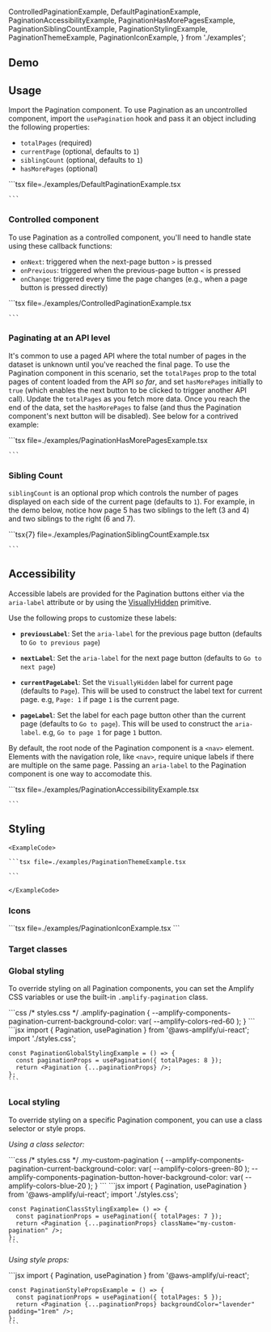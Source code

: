   ControlledPaginationExample,
  DefaultPaginationExample,
  PaginationAccessibilityExample,
  PaginationHasMorePagesExample,
  PaginationSiblingCountExample,
  PaginationStylingExample,
  PaginationThemeExample,
  PaginationIconExample,
} from './examples';

## Demo

<PaginationDemo />

## Usage

Import the Pagination component. To use Pagination as an uncontrolled component, import the `usePagination` hook and pass it an object including the following properties:

- `totalPages` (required)
- `currentPage` (optional, defaults to `1`)
- `siblingCount` (optional, defaults to `1`)
- `hasMorePages` (optional)

<Example>
  <DefaultPaginationExample />
  <ExampleCode>
    ```tsx file=./examples/DefaultPaginationExample.tsx

    ```

  </ExampleCode>
</Example>

### Controlled component

To use Pagination as a controlled component, you'll need to handle state using these callback functions:

- `onNext`: triggered when the next-page button `>` is pressed
- `onPrevious`: triggered when the previous-page button `<` is pressed
- `onChange`: triggered every time the page changes (e.g., when a page button is pressed directly)

<Example>
  <ControlledPaginationExample />
  <ExampleCode>
    ```tsx file=./examples/ControlledPaginationExample.tsx

    ```

  </ExampleCode>
</Example>

### Paginating at an API level

It's common to use a paged API where the total number of pages in the dataset is unknown until you've reached the final page. To use the Pagination component in this scenario, set the `totalPages` prop to the total pages of content loaded from the API _so far_, and set `hasMorePages` initially to `true` (which enables the next button to be clicked to trigger another API call). Update the `totalPages` as you fetch more data. Once you reach the end of the data, set the `hasMorePages` to false (and thus the Pagination component's next button will be disabled). See below for a contrived example:

<Example>
  <PaginationHasMorePagesExample />
  <ExampleCode>
    ```tsx file=./examples/PaginationHasMorePagesExample.tsx

    ```

  </ExampleCode>
</Example>

### Sibling Count

`siblingCount` is an optional prop which controls the number of pages displayed on each side of the current page (defaults to `1`). For example, in the demo below, notice how page 5 has two siblings to the left (3 and 4) and two siblings to the right (6 and 7).

<Example>
  <PaginationSiblingCountExample />
  <ExampleCode>
    ```tsx{7} file=./examples/PaginationSiblingCountExample.tsx

    ```

  </ExampleCode>
</Example>

## Accessibility

Accessible labels are provided for the Pagination buttons either via the `aria-label` attribute or by using the [VisuallyHidden](/react/components/visuallyhidden) primitive.

Use the following props to customize these labels:

- **`previousLabel`**: Set the `aria-label` for the previous page button (defaults to `Go to previous page`)

- **`nextLabel`**: Set the `aria-label` for the next page button (defaults to `Go to next page`)

- **`currentPageLabel`**: Set the `VisuallyHidden` label for current page (defaults to `Page`). This will be used to construct the label text for current page. e.g, `Page: 1` if page `1` is the current page.

- **`pageLabel`**: Set the label for each page button other than the current page (defaults to `Go to page`). This will be used to construct the `aria-label`. e.g, `Go to page 1` for page `1` button.

By default, the root node of the Pagination component is a `<nav>` element. Elements with the navigation role, like `<nav>`, <Link href="https://www.w3.org/WAI/ARIA/apg/practices/landmark-regions/#aria_lh_step3" isExternal>require unique labels if there are multiple on the same page</Link>. Passing an `aria-label` to the Pagination component is one way to accomodate this.

<Example>
  <PaginationAccessibilityExample />
  <ExampleCode>
    ```tsx file=./examples/PaginationAccessibilityExample.tsx

    ```

  </ExampleCode>
</Example>

## Styling

<ThemeExample component="Pagination">
  <Example>
    <PaginationThemeExample />
    
    <ExampleCode>

    ```tsx file=./examples/PaginationThemeExample.tsx

    ```

    </ExampleCode>
  </Example>
</ThemeExample>

### Icons

<Example>
  <PaginationIconExample />
  
  <ExampleCode>
  ```tsx file=./examples/PaginationIconExample.tsx
  ```
  </ExampleCode>
</Example>

### Target classes

<ComponentStyleDisplay componentName="Pagination" />

### Global styling

To override styling on all Pagination components, you can set the Amplify CSS variables or use the built-in `.amplify-pagination` class.

<Example>
  <PaginationStylingExample className="pagination-global-styling" totalPages={8} />
  <ExampleCode>
    ```css
    /* styles.css */
    .amplify-pagination {
      --amplify-components-pagination-current-background-color: var(
        --amplify-colors-red-60
      );
    }
    ```
  </ExampleCode>
  <ExampleCode>
    ```jsx
    import { Pagination, usePagination } from '@aws-amplify/ui-react';
    import './styles.css';

    const PaginationGlobalStylingExample = () => {
      const paginationProps = usePagination({ totalPages: 8 });
      return <Pagination {...paginationProps} />;
    };
    ```

  </ExampleCode>
</Example>

### Local styling

To override styling on a specific Pagination component, you can use a class selector or style props.

_Using a class selector:_

<Example>
  <PaginationStylingExample className="my-custom-pagination" totalPages={7} />
  <ExampleCode>
    ```css
    /* styles.css */
    .my-custom-pagination {
      --amplify-components-pagination-current-background-color: var(
        --amplify-colors-green-80
      );
      --amplify-components-pagination-button-hover-background-color: var(
        --amplify-colors-blue-20
      );
    }
    ```
  </ExampleCode>
  <ExampleCode>
    ```jsx
    import { Pagination, usePagination } from '@aws-amplify/ui-react';
    import './styles.css';

    const PaginationClassStylingExample= () => {
      const paginationProps = usePagination({ totalPages: 7 });
      return <Pagination {...paginationProps} className="my-custom-pagination" />;
    };
    ```

  </ExampleCode>
</Example>

_Using style props:_

<Example>
  <PaginationStylingExample totalPages={5} backgroundColor="lavender" padding="1rem" />
  <ExampleCode>
    ```jsx
    import { Pagination, usePagination } from '@aws-amplify/ui-react';

    const PaginationStylePropsExample = () => {
      const paginationProps = usePagination({ totalPages: 5 });
      return <Pagination {...paginationProps} backgroundColor="lavender" padding="1rem" />;
    };
    ```

  </ExampleCode>
</Example>
